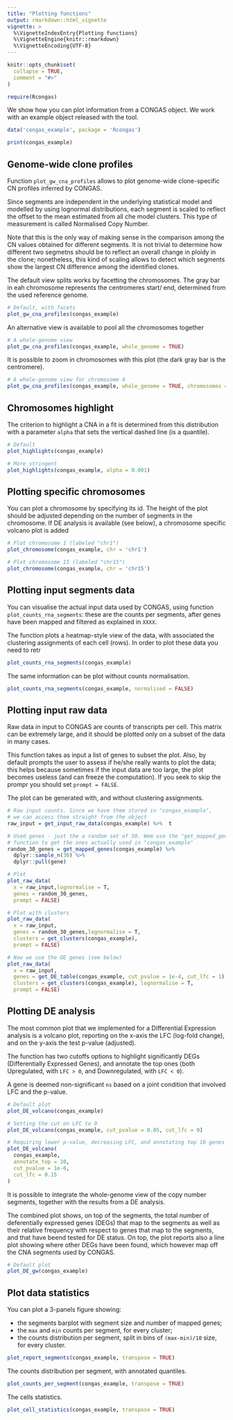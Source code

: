 ```yaml
---
title: "Plotting functions"
output: rmarkdown::html_vignette
vignette: >
  %\VignetteIndexEntry{Plotting functions}
  %\VignetteEngine{knitr::rmarkdown}
  %\VignetteEncoding{UTF-8}
---
```


```r
knitr::opts_chunk$set(
  collapse = TRUE,
  comment = "#>"
)
```


```r
require(Rcongas)
```


We show how you can plot information from a CONGAS object. We work with an example object released with the tool. 

```r
data('congas_example', package = 'Rcongas')

print(congas_example)
```

## Genome-wide clone profiles

Function `plot_gw_cna_profiles` allows to plot genome-wide clone-specific CN profiles inferred by CONGAS.

Since segments are independent in the underlying statistical model and modelled by using lognormal distributions, each segment is scaled to reflect the offset to the mean estimated from all che model clusters. This type of measurement is called Normalised Copy Number.

Note that this is the only way of making sense in the comparison among the CN values obtained for different segments. It is not trivial to determine how different two segmetns should be to reflect an overall change in ploidy in the clone; nonetheless, this kind of scaling allows to detect which segments show the largest CN difference among the identified clones.

The default view splits works by facetting the chromosomes. The gray bar in eah chromosome represents the centromeres start/ end, determined from the used reference genome.

```r
# Default, with facets
plot_gw_cna_profiles(congas_example)
```

An alternative view is available to pool all the chromosomes together

```r
# A whole-genome view
plot_gw_cna_profiles(congas_example, whole_genome = TRUE)
```


It is possible to zoom in chromosomes with this plot (the dark gray bar is the centromere).

```r
# A whole-genome view for chromosome 4
plot_gw_cna_profiles(congas_example, whole_genome = TRUE, chromosomes = 'chr4')
```

## Chromosomes highlight

The criterion to highlight a CNA in a fit is determined from this distribution with a parameter `alpha` that sets the vertical dashed line (is a quantile).  


```r
# Default
plot_highlights(congas_example)

# More stringent
plot_highlights(congas_example, alpha = 0.001)
```



## Plotting specific chromosomes

You can plot a chromosome by specifying its id. The height of the plot should be adjusted depending on the number of segments in the chromosome. If DE analysis is available (see below), a chromosome specific volcano plot is added

```r
# Plot chromosome 1 (labeled "chr1")
plot_chromosome(congas_example, chr = 'chr1')
```

```r
# Plot chromosome 15 (labeled "chr15")
plot_chromosome(congas_example, chr = 'chr15')
```

## Plotting input segments data

You can visualise the actual input data used by CONGAS, using function `plot_counts_rna_segments`: these are the counts per segments, after genes have been mapped and filtered as explained in `XXXX`.

The function plots a heatmap-style view of the data, with associated the clustering assignments of each cell (rows). In order to plot these data you need to retr

```r
plot_counts_rna_segments(congas_example)
```

The same information can be plot without counts normalisation.
```r
plot_counts_rna_segments(congas_example, normalised = FALSE)
```

## Plotting input raw data

Raw data in input to CONGAS are counts of transcripts per cell. This matrix can be extremely large, and it should be plotted only on a subset of the data in many cases.

This function takes as input a list of genes to subset the plot. Also, by default prompts the
user to assess if he/she really wants to plot the data; this helps because sometimes if the input data are too large, the plot becomes useless (and can freeze the computation). If you seek to skip the prompr you should set `prompt = FALSE`.

The plot can be generated with, and without clustering assignments.


```r
# Raw input counts. Since we have them stored in "congas_example",
# we can access them straight from the object
raw_input = get_input_raw_data(congas_example) %>%  t

# Used genes - just the a random set of 50. Wem use the "get_mapped_genes"
# function to get the ones actually used in "congas_example"
random_30_genes = get_mapped_genes(congas_example) %>%
  dplyr::sample_n(30) %>%
  dplyr::pull(gene)

# Plot
plot_raw_data(
  x = raw_input,lognormalise = T,
  genes = random_30_genes,
  prompt = FALSE)

# Plot with clusters
plot_raw_data(
  x = raw_input,
  genes = random_30_genes,lognormalise = T,
  clusters = get_clusters(congas_example),
  prompt = FALSE)

# Now we use the DE genes (see below)
plot_raw_data(
  x = raw_input,
  genes = get_DE_table(congas_example, cut_pvalue = 1e-4, cut_lfc = 1) %>% dplyr::pull(gene), 
  clusters = get_clusters(congas_example), lognormalise = T,
  prompt = FALSE)

```

## Plotting DE analysis

The most common plot that we implemented for a Differential Expression analysis is a volcano plot, reporting on the x-axis the LFC (log-fold change), and on the y-axis the test p-value (adjusted).

The function has two cutoffs options to highlight significantly DEGs (Differentially Expressed Genes), and annotate the top ones (both Upregulated, with `LFC > 0`, and Downregulated, with `LFC < 0`). 

A gene is deemed non-significant `ns` based on a joint condition that involved LFC and the p-value.

```r
# Default plot
plot_DE_volcano(congas_example)

# Setting the cut on LFC to 0
plot_DE_volcano(congas_example, cut_pvalue = 0.05, cut_lfc = 0)

# Requiring lower p-value, decreasing LFC, and annotating top 10 genes
plot_DE_volcano(
  congas_example,
  annotate_top = 10,
  cut_pvalue = 1e-6,
  cut_lfc = 0.15
)
```

It is possible to integrate the whole-genome view of the copy number segments, together with the results from a DE analysis. 

The combined plot shows, on top of the segments, the total number of deferentially expressed genes (DEGs) that map to the segments as well as their relative frequency with respect to genes that map to the segments, and that have beend tested for DE status. On top, the plot reports also a line plot showing where other DEGs have been found, which however map off the CNA segments used by CONGAS. 

```r
# Default plot
plot_DE_gw(congas_example)
```

## Plot data statistics

You can plot a 3-panels figure showing:

- the segments barplot with segment size and number of mapped genes;
- the `max` and `min` counts per segment, for every cluster;
- the counts distribution per segment, split in bins of `(max-min)/10` size, for every cluster.

```r
plot_report_segments(congas_example, transpose = TRUE)
```

The counts distribution per segment, with annotated quantiles.

```r
plot_counts_per_segment(congas_example, transpose = TRUE)
```

The cells statistics.

```r
plot_cell_statistics(congas_example, transpose = TRUE)
```


